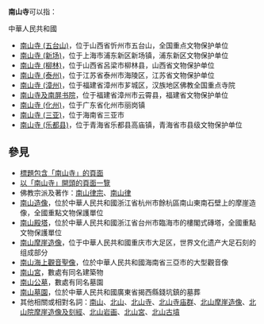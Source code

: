 '''南山寺'''可以指：

;中華人民共和國
* [[南山寺_(五台山)|南山寺 (五台山)]]，位于山西省忻州市五台山，全国重点文物保护单位
* [[南山寺_(新场)|南山寺 (新场)]]，位于上海市浦东新区新场镇，浦东新区文物保护单位
* [[南山寺_(柳林)|南山寺 (柳林)]]，位于山西省呂梁市柳林县，山西省文物保护单位
* [[南山寺_(泰州)|南山寺 (泰州)]]，位于江苏省泰州市海陵区，江苏省文物保护单位
* [[南山寺_(漳州)|南山寺 (漳州)]]，位于福建省漳州市芗城区，汉族地区佛教全国重点寺院
* [[南山寺及南屏书院|南山寺及南屏书院]]，位于福建省漳州市云霄县，福建省文物保护单位
* [[南山寺_(化州)|南山寺 (化州)]]，位于广东省化州市丽岗镇
* [[南山寺_(三亚)|南山寺 (三亚)]]，位于海南省三亚市
* [[南山寺_(乐都县)|南山寺 (乐都县)]]，位于青海省乐都县高庙镇，青海省市县级文物保护单位

== 參見 ==
* [[Special:Search/intitle:"南山寺"|標題包含「南山寺」的頁面]]
* [[Special:Prefixindex/南山寺|以「南山寺」開頭的頁面一覽]]
* 佛教宗派及著作：[[南山律宗|南山律宗]]、[[南山律|南山律]]
* [[南山造像|南山造像]]，位於中華人民共和國浙江省杭州市餘杭區南山東南石壁上的摩崖造像，全國重點文物保護單位
* [[南山殿塔|南山殿塔]]，位於中華人民共和國浙江省台州市臨海市的樓閣式磚塔，全國重點文物保護單位
* [[南山摩崖造像|南山摩崖造像]]，位于中華人民共和國重庆市大足区，世界文化遗产大足石刻的组成部分
* [[南山海上觀音聖像|南山海上觀音聖像]]，位於中華人民共和國海南省三亞市的大型觀音像
* [[南山宮|南山宮]]，數處有同名建築物
* [[南山公墓|南山公墓]]，數處有同名墓園
* [[南山墓園|南山墓園]]，位於中華人民共和國廣東省揭西縣錢坑鎮的墓葬
* 其他相關或相對名詞：[[南山|南山]]、[[北山|北山]]、[[北山寺|北山寺]]、[[北山寺庙群|北山寺庙群]]、[[北山摩崖造像|北山摩崖造像]]、[[北山院摩崖造像及刻經|北山院摩崖造像及刻經]]、[[北山岩画|北山岩画]]、[[北山宮|北山宮]]、[[北山古墳|北山古墳]]

{{Disambiguation|Nan|Cat=三字佛寺消歧義}}
